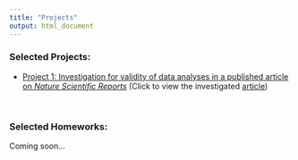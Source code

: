 ```yaml
---
title: "Projects"
output: html_document
---
```


### Selected Projects:

* [Project 1: Investigation for validity of data analyses in a published article on *Nature Scientific Reports* ](p8105_mtp_jc5314.html) (Click to view the investigated [article](https://www.nature.com/articles/s41598-018-21625-1))


</br>

### Selected Homeworks:

Coming soon...